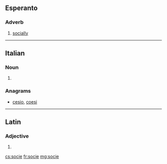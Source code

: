 ==Esperanto==

===Adverb===
{{eo-adv}}

# [[socially]]

----

==Italian==

===Noun===
{{head|it|plural}} {{g|f}}

# {{plural of|socia|lang=it}}

===Anagrams===
* [[cesio#Italian|cesio]], [[coesi#Italian|coesi]]

----

==Latin==

===Adjective===
{{la-adj-form|socie}}

# {{inflection of|socius||voc|m|s|lang=la}}

[[cs:socie]]
[[fr:socie]]
[[mg:socie]]